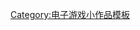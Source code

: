 {{asbox
| image = Xbox360 gamepad.svg
| pix = 35
| subject = 关于[[Xbox (品牌)|Xbox]]的
| qualifier =
| category = Xbox小作品
| tempsort =
| name = Template:Xbox-stub
}}<noinclude>
[[Category:电子游戏小作品模板]]
</noinclude>